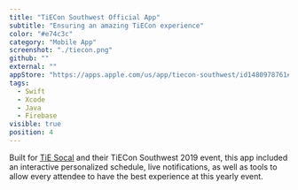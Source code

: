 ```yaml
---
title: "TiECon Southwest Official App"
subtitle: "Ensuring an amazing TiECon experience"
color: "#e74c3c"
category: "Mobile App"
screenshot: "./tiecon.png"
github: ""
external: ""
appStore: "https://apps.apple.com/us/app/tiecon-southwest/id1480978761#?platform=iphone"
tags:
  - Swift
  - Xcode
  - Java
  - Firebase
visible: true
position: 4
---
```


Built for <a href="https://socal.tie.org/"><u>TiE Socal</u></a> and their TiECon Southwest 2019 event, this app included an interactive personalized schedule, live notifications, as well as tools to allow every attendee to have the best experience at this yearly event.

